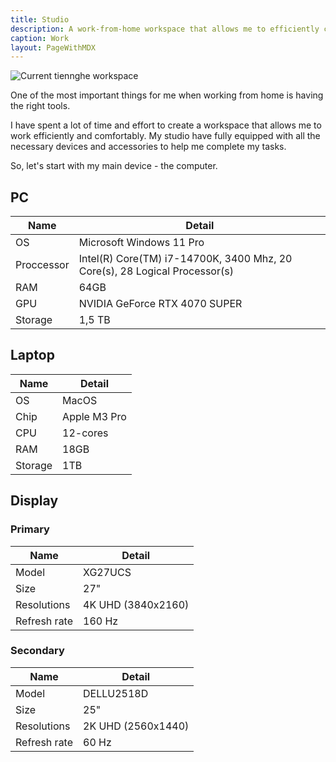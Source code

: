 ```yaml
---
title: Studio
description: A work-from-home workspace that allows me to efficiently complete most tasks.
caption: Work
layout: PageWithMDX
---
```



<Image
  src="/assets/images/current-workspace.jpg"
  alt="Current tiennghe workspace"
  width={2048}
  height={846}
/>

One of the most important things for me when working from home is having the right tools.

I have spent a lot of time and effort to create a workspace that allows me to work efficiently and comfortably. My studio have fully equipped with all the necessary devices and accessories to help me complete my tasks.

So, let's start with my main device - the computer.

## PC

| Name       | Detail                                                                     |
| ---------- | ---------------------------------------------------------------------------|
| OS         | Microsoft Windows 11 Pro                                                   |
| Proccessor | Intel(R) Core(TM) i7-14700K, 3400 Mhz, 20 Core(s), 28 Logical Processor(s) |
| RAM        | 64GB                                                                       |
| GPU        | NVIDIA GeForce RTX 4070 SUPER                                              |
| Storage    | 1,5 TB                                                                     |

## Laptop

| Name       | Detail                       |
| ---------- | ---------------------------- |
| OS         | MacOS                        |
| Chip       | Apple M3 Pro                 |
| CPU        | 12-cores                      |
| RAM        | 18GB                         |
| Storage    | 1TB                          |

## Display
### Primary

| Name         | Detail                |
| ------------ | --------------------- |
| Model        | XG27UCS               |
| Size         | 27"                   |
| Resolutions  | 4K UHD (3840x2160)    |
| Refresh rate | 160 Hz                |

### Secondary

| Name         | Detail                   |
| ------------ | -------------------------|
| Model        | DELLU2518D               |
| Size         | 25"                      |
| Resolutions  | 2K UHD (2560x1440)       |
| Refresh rate | 60 Hz                    |
